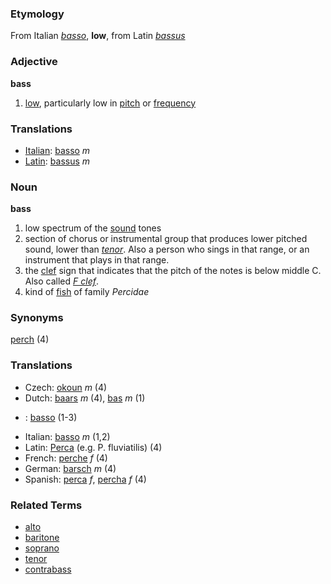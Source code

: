 ===Etymology===
From Italian ''[[basso]]'', '''low''', from Latin ''[[bassus]]''

===Adjective===
'''bass'''

# [[low]], particularly low in [[pitch]] or [[frequency]]

===Translations===
*[[Italian]]: [[basso]] ''m''
*[[Latin]]: [[bassus]] ''m''

===Noun===
'''bass'''

# low spectrum of the [[sound]] tones
# section of chorus or instrumental group that produces lower pitched sound, lower than ''[[tenor]]''.  Also a person who sings in that range, or an instrument that plays in that range.
# the [[clef]] sign that indicates that the pitch of the notes is below middle C.  Also called ''[[F clef]]''.
# kind of [[fish]] of family ''Percidae''


===Synonyms===
[[perch]] (4)

===Translations===
*Czech: [[okoun]]  ''m'' (4)
*Dutch: [[baars]] ''m'' (4), [[bas]] ''m'' (1)
*{{msg:fi}}: [[basso]] (1-3)
*Italian: [[basso]] ''m'' (1,2)
*Latin: [[Perca]] (e.g. P. fluviatilis) (4)
*French: [[perche]] ''f'' (4)
*German: [[barsch]] ''m''  (4)
*Spanish: [[perca]] ''f'', [[percha]] ''f'' (4)

===Related Terms===
*[[alto]]
*[[baritone]]
*[[soprano]]
*[[tenor]]
*[[contrabass]]